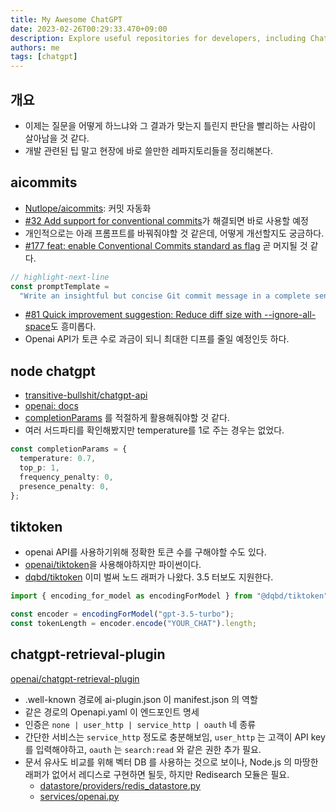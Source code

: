 ```yaml
---
title: My Awesome ChatGPT
date: 2023-02-26T00:29:33.470+09:00
description: Explore useful repositories for developers, including ChatGPT and other tools that can streamline your workflow and increase productivity.
authors: me
tags: [chatgpt]
---
```


## 개요

- 이제는 질문을 어떻게 하느냐와 그 결과가 맞는지 틀린지 판단을 빨리하는 사람이 살아남을 것 같다.
- 개발 관련된 팁 말고 현장에 바로 쓸만한 레파지토리들을 정리해본다.

## aicommits

- [Nutlope/aicommits](https://github.com/Nutlope/aicommits): 커밋 자동화
- [#32 Add support for conventional commits](https://github.com/Nutlope/aicommits/issues/32)가 해결되면 바로 사용할 예정
- 개인적으로는 아래 프롬프트를 바꿔줘야할 것 같은데, 어떻게 개선할지도 궁금하다.
- [#177 feat: enable Conventional Commits standard as flag](https://github.com/Nutlope/aicommits/pull/177/files) 곧 머지될 것 같다.

```ts title="src/utils/openai.ts#L7"
// highlight-next-line
const promptTemplate =
  "Write an insightful but concise Git commit message in a complete sentence in present tense for the following diff without prefacing it with anything:";
```

- [#81 Quick improvement suggestion: Reduce diff size with --ignore-all-space](https://github.com/Nutlope/aicommits/issues/81#issuecomment-1443077579)도 흥미롭다.
- Openai API가 토큰 수로 과금이 되니 최대한 디프를 줄일 예정인듯 하다.

## node chatgpt

- [transitive-bullshit/chatgpt-api](https://github.com/transitive-bullshit/chatgpt-api)
- [openai: docs](https://platform.openai.com/docs/api-reference/completions/create#completions/create-temperature)
- [completionParams](https://github.com/transitive-bullshit/chatgpt-api/blob/main/src/types.ts#L62) 를 적절하게 활용해줘야할 것 같다.
- 여러 서드파티를 확인해봤지만 temperature를 1로 주는 경우는 없었다.

```ts
const completionParams = {
  temperature: 0.7,
  top_p: 1,
  frequency_penalty: 0,
  presence_penalty: 0,
};
```

## tiktoken

- openai API를 사용하기위해 정확한 토큰 수를 구해야할 수도 있다.
- [openai/tiktoken](https://github.com/openai/tiktoken)을 사용해야하지만 파이썬이다.
- [dqbd/tiktoken](https://github.com/dqbd/tiktoken) 이미 벌써 노드 래퍼가 나왔다. 3.5 터보도 지원한다.

```ts
import { encoding_for_model as encodingForModel } from "@dqbd/tiktoken";

const encoder = encodingForModel("gpt-3.5-turbo");
const tokenLength = encoder.encode("YOUR_CHAT").length;
```

## chatgpt-retrieval-plugin

[openai/chatgpt-retrieval-plugin](https://github.com/openai/chatgpt-retrieval-plugin)

- .well-known 경로에 ai-plugin.json 이 manifest.json 의 역할
- 같은 경로의 Openapi.yaml 이 엔드포인트 명세
- 인증은 `none | user_http | service_http | oauth` 네 종류
- 간단한 서비스는 `service_http` 정도로 충분해보임, `user_http` 는 고객이 API key 를 입력해야하고, `oauth` 는 `search:read` 와 같은 권한 추가 필요.
- 문서 유사도 비교를 위해 벡터 DB 를 사용하는 것으로 보이나, Node.js 의 마땅한 래퍼가 없어서 레디스로 구현하면 될듯, 하지만 Redisearch 모듈은 필요.
  - [datastore/providers/redis_datastore.py](https://github.com/openai/chatgpt-retrieval-plugin/blob/main/datastore/providers/redis_datastore.py)
  - [services/openai.py](https://github.com/openai/chatgpt-retrieval-plugin/blob/38b46e1926ba1b4bf04263e85afe6b661efec1b6/services/openai.py#L23)
